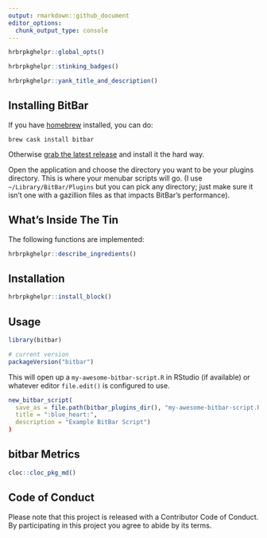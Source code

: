 ```yaml
---
output: rmarkdown::github_document
editor_options: 
  chunk_output_type: console
---
```

```r
hrbrpkghelpr::global_opts()
```

```r
hrbrpkghelpr::stinking_badges()
```

```r
hrbrpkghelpr::yank_title_and_description()
```

## Installing BitBar

If you have [homebrew](https://brew.sh/) installed, you can do:

```shell
brew cask install bitbar
```

Otherwise [grab the latest release](https://github.com/matryer/bitbar/releases/latest) and install it the hard way.

Open the application and choose the directory you want to be your plugins directory. This is where your menubar scripts will go.
(I use `~/Library/BitBar/Plugins` but you can pick any directory; just make sure it isn't one with
a gazillion files as that impacts BitBar's performance).

## What's Inside The Tin

The following functions are implemented:

```r
hrbrpkghelpr::describe_ingredients()
```

## Installation

```r
hrbrpkghelpr::install_block()
```

## Usage

```r
library(bitbar)

# current version
packageVersion("bitbar")

```

This will open up a `my-awesome-bitbar-script.R` in RStudio (if available) or whatever editor `file.edit()` is configured to use.

```r
new_bitbar_script(
  save_as = file.path(bitbar_plugins_dir(), "my-awesome-bitbar-script.R"),
  title = ":blue_heart:",
  description = "Example BitBar Script")
)
```

## bitbar Metrics

```r
cloc::cloc_pkg_md()
```

## Code of Conduct

Please note that this project is released with a Contributor Code of Conduct. 
By participating in this project you agree to abide by its terms.
